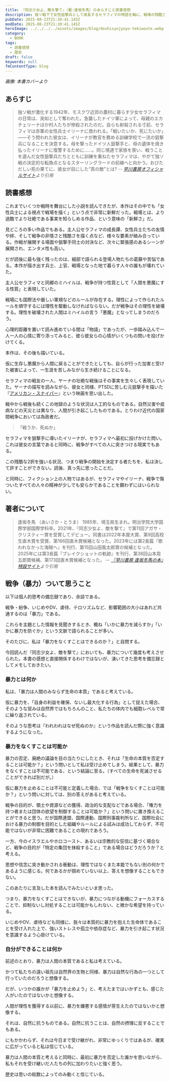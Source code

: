 ```yaml
---
title: 『同志少女よ、敵を撃て』（著:逢坂冬馬）のあらすじと読書感想
description: 独ソ戦下で女性狙撃兵として成長するセラフィマの物語を軸に、戦場の残酷さと人間の葛藤、友情と師弟の絆、戦後も続く心の傷を描く。『戦うか、死ぬか』の問いから暴力の本質を考え、戦争を決める者への怒りと微かな希望を綴る感想。
pubDate: 2025-08-23T21:20:41.145Z
modDate: 2025-08-23T21:20:41.145Z
heroImage: ../../../../assets/images/blog/doshisyojyoyo-tekiwoute.webp
category:
  - BOOK
tags:
  - 読書感想
  - 歴史
draft: false
keywords: null
fmContentType: blog
---
```



_画像: 本書カバーより_

## あらすじ

> 独ソ戦が激化する1942年、モスクワ近郊の農村に暮らす少女セラフィマの日常は、突如として奪われた。急襲したドイツ軍によって、母親のエカチェリーナほか村人たちが惨殺されたのだ。自らも射殺される寸前、セラフィマは赤軍の女性兵士イリーナに救われる。「戦いたいか、死にたいか」――そう問われた彼女は、イリーナが教官を務める訓練学校で一流の狙撃兵になることを決意する。母を撃ったドイツ人狙撃手と、母の遺体を焼き払ったイリーナに復讐するために……。同じ境遇で家族を喪い、戦うことを選んだ女性狙撃兵たちとともに訓練を重ねたセラフィマは、やがて独ソ戦の決定的な転換点となるスターリングラードの前線へと向かう。おびただしい死の果てに、彼女が目にした“真の敵”とは? <cite>-- [早川書房オフィシャルサイト](https://www.hayakawa-online.co.jp/shop/g/g0005210064/)より引用</cite>

## 読書感想

これまでいくつか戦時を舞台にした小説を読んできたが、本作はその中でも「女性兵士による視点で戦場を描く」という点で非常に新鮮だった。戦場とは、より過酷でより壮絶である事実を知らしめる作品、という意味の「新鮮さ」だ。

見どころの多い作品でもある。主人公セラフィマの成長譚、女性兵士たちの友情や絆、そして戦争の非情さと残酷さを描く点など、様々な要素が絡み合っている。作戦が展開する場面や狙撃手同士の対決など、次々に緊張感のあるシーンが展開され、エンタメ性も高い。

だが読後に最も強く残ったのは、細部で語られる登場人物たちの葛藤や苦悩である。本作が描き出す兵士、上官、戦場となった地で暮らす人々の誰もが壊れていた。

主人公セラフィマと同郷のミハイルは、戦争が持つ性質として「人間を悪魔にする性質」と表現していた。

戦場にも国際法や厳しい軍規などのルールが存在する。理性によって作られたルールを順守するには理性を駆動しなければならない。だが戦争はその理性を破壊する。理性を破壊された人間はミハイルの言う「悪魔」となってしまうのだろう。

心理的距離を置いて読み進めている間は「物語」であったが、一歩踏み込んで一人一人の心情に寄り添ってみると、彼ら彼女らの心情がいくつもの問いを投げかけてくる。

本作は、その後も描いている。

仮に生存し悪魔から人間に戻ることができたとしても、自らが行った加害と受けた被害によって、一生涯を苦しみながら生き続けることになる。

セラフィマの戦友の一人、ヤーナの壮絶な戦後はその事実を生々しく表現していた。ヤーナの描写を読みながら、彼女と同様、PTSDに苦しむ元狙撃手を描いた『[アメリカン・スナイパー](https://ja.wikipedia.org/wiki/%E3%82%A2%E3%83%A1%E3%83%AA%E3%82%AB%E3%83%B3%E3%83%BB%E3%82%B9%E3%83%8A%E3%82%A4%E3%83%91%E3%83%BC)』という映画を思い出した。

戦中から戦後も続くこの地獄のような状況は人工的なものである。自然災害や疫病などの天災とは異なり、人間が引き起こしたものである。とりわけ近代の国家間戦争においては為政者だ。

> 「戦うか、死ぬか」

セラフィマを狙撃手に導いたイリーナが、セラフィマへ最初に投げかけた問い。これは彼女の言葉であると同時に、戦争がすべての人に突きつける現実でもある。

この残酷な2択を強いる状況、つまり戦争の開始を決定する者たちを、私は決して許すことができない。読後、真っ先に思ったことだ。

と同時に、フィクション上の人物ではあるが、セラフィマやイリーナ、戦争で傷ついたすべての人々の精神が少しでも安らかであることを願わずにはいられない。

## 著者について

>  逢坂冬馬 （あいさか・とうま）
> 1985年、埼玉県生まれ。明治学院大学国際学部国際学科卒。2021年、『同志少女よ、敵を撃て』で第11回アガサ・クリスティー賞を受賞してデビュー。同書は2022年本屋大賞、第9回高校生直木賞を受賞、第166回直木賞候補となった。2023年には第2長篇『歌われなかった海賊へ』を刊行、第15回山田風太郎賞の候補となった。2025年には第3長篇『ブレイクショットの軌跡』を刊行、第38回山本周五郎賞候補、第173回直木賞候補となった。 <cite>-- [『早川書房 逢坂冬馬の本』特設サイト](https://www.hayakawa-online.co.jp/special/aisakatouma/)より引用</cite>

## 戦争（暴力）ついて思うこと

以下は個人的思考の備忘録であり、余談である。

戦争・紛争、いじめやDV、虐待、テロリズムなど、影響範囲の大小はあれど共通するのは「暴力」である。

これらを主題とした情報を見聞きするとき、概ね「いかに暴力を減らすか」「いかに暴力を防ぐか」という文脈で語られることが多い。

そのたびに、私は「暴力をなくすことはできるのか？」と自問する。

今回読んだ『同志少女よ、敵を撃て』においても、暴力について幾度も考えさせられた。本書の感想と直接関係するわけではないが、湧いてきた思考を備忘録としてメモしておきたい。

### 暴力とは何か

私は、「暴力は人間のみならず生命の本質」であると考えている。

仮に暴力を、「自身の利益を確保、ないし最大化する行為」として捉えた場合、そのような営みは自然界ではもちろんのこと、私たちの体内でも細胞レベルで常に繰り返されている。

そのような思考は『われわれはなぜ死ぬのか』という作品を読んだ際に強く意識するようになった。

<BlogCard
    title="『われわれはなぜ死ぬのか』 柳澤桂子 【あらすじ・感想】"
    description="私たちは、生れ、成長したあと、老いて死んでゆくものだと思っている。けれどDNAは受精の瞬間から、死に向けて時を刻み始めている。産声を上げる10ヶ月も前から、私たちは死に始めているのだ。生命が36億年の時をへて築きあげたこの巧妙な死の機構とはどのようなものなのだろうか？"
    url='https://www.neputa-note.net/2015/06/blog-post/'
    domain='www.neputa-note.net' />

### 暴力をなくすことは可能か

暴力の否定、廃絶の議論を目の当たりにしたとき、それは「生命の本質を否定することは可能か？」という問いとして私は受け止めてしまう。結果として、暴力をなくすことは不可能である、という結論に至る。（すべての生命を死滅させることができれば別だが。）

仮に暴力を止めることは不可能と定義した場合、では「戦争をなくすことは可能か？」という問いに対しては、別の答えがあると考えている。

戦争の目的が、領土や資源などの獲得、政治的な支配などである場合、「権力を持つ者または団体の欲望を制御することは可能か？」という問いに置き換えることができると思う。だが国際連盟、国際連動、国際刑事裁判所など、国際社会における暴力の制御を目的とした組織やルールによる試みは成功しておらず、不可能ではないが非常に困難であることの現れであろう。

一方、今のイスラエルやホロコースト、あるいは宗教的な狂信に基づく場合など、戦争の目的が「特定の集団を抹殺すること」である場合はどうだろうか？と考える。

思想や信念に突き動かされる衝動は、理性ではなくまた本能でもない別の何かであるように感じる。何であるかが掴めていない以上、答えを想像することもできない。

このあたりに言及した本を読んでみたいといま思った。

つまり、暴力をなくすことはできないが、暴力につながる動機にフォーカスすることで、抑制ないし対処することは可能かもしれない、と微かな希望を持っている。

いじめやDV、虐待なども同様に、我々は本質的に暴力を抱えた生命体であることを受け入れた上で、強いストレスや孤立や依存症など、暴力を引き起こす状況を意識するよう心掛けている。

### 自分ができることは何か

前述のとおり、暴力は人間の本質であると私は考えている。

かつて私たちの遠い祖先は自然界の生物と同様、暴力は自然な行為の一つとして行っていたのだろうと想像する。

だが、いつかの誰かが「暴力を止めよう」と、考えたまではいかずとも、感じた人がいたのではないかと想像する。

人間が理性を獲得する以前に、暴力を嫌悪する感情が芽生えたのではないかと想像する。

それは、自然に抗うものである。自然に抗うことは、自然の摂理に反することでもある。

にもかかわらず、それは今日まで受け継がれ、非常にゆっくりではあるが、確実に広がっていると私は信じている。

暴力は人間の本質と考えると同時に、最初に暴力を否定した誰かを思いながら、私もそれを受け継いだ人たちの列に加わりたいと強く思う。

歴史は思いの総数によってのみ動くと信じている。
